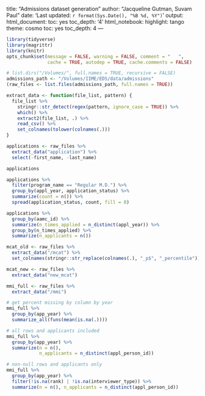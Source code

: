 title: "Admissions dataset generation"
author: "Jacqueline Gutman, Suvam Paul"
date: 'Last updated: `r format(Sys.Date(), "%B %d, %Y") ` '
output:
  html_document:
    toc: yes
    toc_depth: '4'
  html_notebook:
    highlight: tango
    theme: cosmo
    toc: yes
    toc_depth: 4
---

```r
library(tidyverse)
library(magrittr)
library(knitr)
opts_chunk$set(message = FALSE, warning = FALSE, comment = "   ",
               cache = TRUE, autodep = TRUE, cache.comments = FALSE)

# list.dirs("/Volumes/", full.names = TRUE, recursive = FALSE)
admissions_path <- "/Volumes/IIME/EDS/data/admissions"
(raw_files <- list.files(admissions_path, full.names = TRUE))
```

```r
extract_data <- function(file_list, pattern) {
  file_list %>%
    stringr::str_detect(regex(pattern, ignore_case = TRUE)) %>%
    which() %>%
    extract2(file_list, .) %>%
    read_csv() %>%
    set_colnames(tolower(colnames(.)))
}

applications <- raw_files %>%
  extract_data("application") %>%
  select(-first_name, -last_name)

applications
```

```r
applications %>%
  filter(program_name == "Regular M.D.") %>%
  group_by(appl_year, application_status) %>%
  summarize(count = n()) %>%
  spread(application_status, count, fill = 0)
```

```r
applications %>% 
  group_by(aamc_id) %>%
  summarize(n_times_applied = n_distinct(appl_year)) %>%
  group_by(n_times_applied) %>%
  summarize(n_applicants = n())
```


```r
mcat_old <- raw_files %>% 
  extract_data("/mcat") %>%
  set_colnames(stringr::str_replace(colnames(.), "_p$", "_percentile"))

mcat_new <- raw_files %>% 
  extract_data("new_mcat")
```

```r
mmi_full <- raw_files %>% 
  extract_data("/mmi")
```

```r
# get percent missing by column by year
mmi_full %>%
  group_by(app_year) %>%
  summarize_all(funs(mean(is.na(.))))

# all rows and applicants included
mmi_full %>%
  group_by(app_year) %>%
  summarize(n = n(),
            n_applicants = n_distinct(appl_person_id))

# non-null rows and applicants only
mmi_full %>% 
  group_by(app_year) %>% 
  filter(!is.na(rank) | !is.na(interviewer_type)) %>%
  summarize(n = n(), n_applicants = n_distinct(appl_person_id))
```
